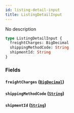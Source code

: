 ```yaml
---
id: listing-detail-input
title: ListingDetailInput
---
```


No description

```graphql
type ListingDetailInput {
  freightCharges: BigDecimal
  shippingMethodCode: String
  shipmentId: String
}
```

### Fields

#### `freightCharges` ([`BigDecimal`](../../label-service/scalars/big-decimal))

#### `shippingMethodCode` ([`String`](../../label-service/scalars/string))

#### `shipmentId` ([`String`](../../label-service/scalars/string))
